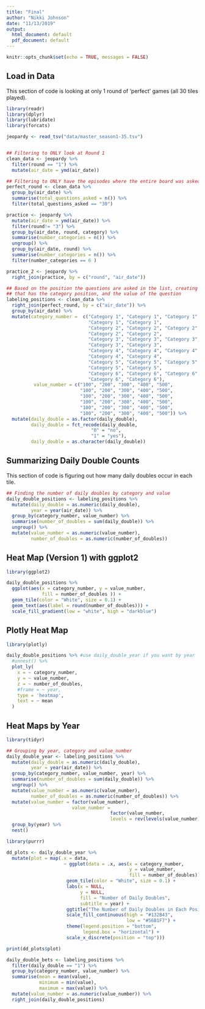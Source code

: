 ```yaml
---
title: "Final"
author: "Nikki Johnson"
date: "11/13/2019"
output:
  html_document: default
  pdf_document: default
---
```


```r
knitr::opts_chunk$set(echo = TRUE, messages = FALSE)
```


## Load in Data
This section of code is looking at only 1 round of 'perfect' games (all 30 tiles played).

```r
library(readr)
library(dplyr)
library(lubridate)
library(forcats)

jeopardy <- read_tsv("data/master_season1-35.tsv")


## Filtering to ONLY look at Round 1
clean_data <- jeopardy %>% 
  filter(round == "1") %>% 
  mutate(air_date = ymd(air_date))

## Filtering to ONLY have the episodes where the entire board was asked. 
perfect_round <- clean_data %>% 
  group_by(air_date) %>% 
  summarise(total_questions_asked = n()) %>% 
  filter(total_questions_asked == "30")

practice <- jeopardy %>% 
  mutate(air_date = ymd(air_date)) %>% 
  filter(round!= "3") %>% 
  group_by(air_date, round, category) %>% 
  summarise(number_categories = n()) %>% 
  ungroup() %>% 
  group_by(air_date, round) %>% 
  summarise(number_categories = n()) %>% 
  filter(number_categories == 6 )

practice_2 <- jeopardy %>% 
  right_join(practice, by = c("round", "air_date"))

## Based on the position the questions are asked in the list, creating a column 
## that has the category position, and the value of the question
labeling_positions <- clean_data %>% 
  right_join(perfect_round, by = c("air_date")) %>% 
  group_by(air_date) %>% 
  mutate(category_number =  c("Category 1", "Category 1", "Category 1", 
                              "Category 1", "Category 1", 
                              "Category 2", "Category 2", "Category 2", 
                              "Category 2", "Category 2",
                              "Category 3", "Category 3", "Category 3", 
                              "Category 3", "Category 3", 
                              "Category 4", "Category 4", "Category 4", 
                              "Category 4", "Category 4", 
                              "Category 5", "Category 5", "Category 5", 
                              "Category 5", "Category 5",
                              "Category 6", "Category 6", "Category 6", 
                              "Category 6", "Category 6"),
          value_number = c("100", "200", "300", "400", "500", 
                           "100", "200", "300", "400", "500",
                           "100", "200", "300", "400", "500", 
                           "100", "200", "300", "400", "500",
                           "100", "200", "300", "400", "500", 
                           "100", "200", "300", "400", "500")) %>% 
  mutate(daily_double = as.factor(daily_double),
         daily_double = fct_recode(daily_double,
                               "0" = "no",
                               "1" = "yes"),
         daily_double = as.character(daily_double))


```

## Summarizing Daily Double Counts

This section of code is figuring out how many daily doubles occur in each tile. 
```r

## Finding the number of daily doubles by category and value
daily_double_positions <- labeling_positions %>% 
  mutate(daily_double = as.numeric(daily_double),
         year = year(air_date)) %>% 
  group_by(category_number, value_number) %>%
  summarise(number_of_doubles = sum(daily_double)) %>% 
  ungroup() %>% 
  mutate(value_number = as.numeric(value_number),
         number_of_doubles = as.numeric(number_of_doubles))
```

## Heat Map (Version 1) with ggplot2

```r
library(ggplot2)

daily_double_positions %>% 
  ggplot(aes(x = category_number, y = value_number, 
             fill = number_of_doubles )) +
  geom_tile(color = "White", size = 0.1) +
  geom_text(aes(label = round(number_of_doubles))) +
  scale_fill_gradient(low = "white", high = "darkblue")


```

## Plotly Heat Map

```r
library(plotly)

daily_double_positions %>% #use daily_double_year if you want by year
  #unnest() %>% 
  plot_ly(
    x = ~ category_number,
    y = ~ value_number,
    z = ~ number_of_doubles,
    #frame = ~ year,
    type = 'heatmap', 
    text = ~ mean
  )

```

## Heat Maps by Year

```r
library(tidyr)

## Grouping by year, category and value_number
daily_double_year <- labeling_positions %>% 
  mutate(daily_double = as.numeric(daily_double),
         year = year(air_date)) %>% 
  group_by(category_number, value_number, year) %>%
  summarise(number_of_doubles = sum(daily_double)) %>% 
  ungroup() %>% 
  mutate(value_number = as.numeric(value_number),
         number_of_doubles = as.numeric(number_of_doubles)) %>% 
  mutate(value_number = factor(value_number), 
                        value_number = 
                                      factor(value_number, 
                                      levels = rev(levels(value_number)))) %>% 
  group_by(year) %>% 
  nest()

```

```r
library(purrr)

dd_plots <- daily_double_year %>% 
  mutate(plot = map(.x = data, 
                     ~ ggplot(data = .x, aes(x = category_number, 
                                             y = value_number, 
                                             fill = number_of_doubles)) +
                      geom_tile(color = "White", size = 0.1) +
                      labs(x = NULL, 
                           y = NULL, 
                           fill = "Number of Daily Doubles",
                           subtitle = year) +
                      ggtitle("The Number of Daily Doubles in Each Position by Year") +
                      scale_fill_continuous(high = "#132B43", 
                                            low = "#56B1F7") +
                      theme(legend.position = "bottom", 
                            legend.box = "horizontal") +
                      scale_x_discrete(position = "top")))

print(dd_plots$plot)

```


```r

daily_double_bets <- labeling_positions %>% 
  filter(daily_double == "1") %>% 
  group_by(category_number, value_number) %>% 
  summarise(mean = mean(value), 
            minimum = min(value), 
            maximum = max(value)) %>% 
  mutate(value_number = as.numeric(value_number)) %>% 
  right_join(daily_double_positions)

```

